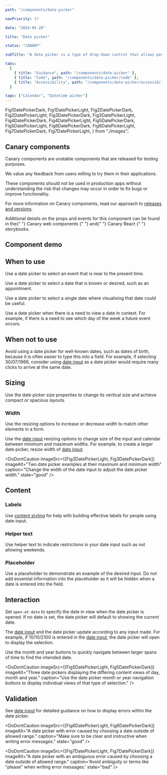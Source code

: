 ```yaml
---
path: "/components/date-picker"

navPriority: 17

date: "2024-05-20"

title: "Date picker"

status: "CANARY"

subTitle: "A date picker is a type of drop-down control that allows people to easily view and select dates."

tabs:
  [
    { title: "Guidance", path: "/components/date-picker" },
    { title: "Code", path: "/components/date-picker/code" },
    { title: "Accessibility", path: "/components/date-picker/accessibility" },
  ]

tags: ["Calendar", "Datetime picker"]
---
```


  Fig1DatePickerDark,
  Fig1DatePickerLight,
  Fig2DatePickerDark,
  Fig2DatePickerLight,
  Fig3DatePickerDark,
  Fig3DatePickerLight,
  Fig4DatePickerDark,
  Fig4DatePickerLight,
  Fig5DatePickerDark,
  Fig5DatePickerLight,
  Fig6DatePickerDark,
  Fig6DatePickerLight,
  Fig7DatePickerDark,
  Fig7DatePickerLight,
} from "./images";

<IcAlert
  heading="Canary component"
  variant="info"
  message="This component is new and its guidance will be updated over time."
/>

## Canary components

Canary components are unstable components that are released for testing purposes.

We value any feedback from users willing to try them in their applications.

These components should not be used in production apps without understanding the risk that changes may occur in order to fix bugs or improve functionality.

For more information on Canary components, read our approach to [releases and versions](/get-started/releases-versions).

<p>
  Additional details on the props and events for this component can be found in
  the{" "}
  <IcLink
    href="https://mi6.github.io/ic-ui-kit/branches/canary/develop/web-components/?path=/docs/web-components-date-picker--docs"
    target="_blank"
  >
    Canary web components
  </IcLink>{" "}
  and{" "}
  <IcLink
    href="https://mi6.github.io/ic-ui-kit/branches/canary/develop/react/?path=/docs/react-components-date-picker--docs"
    target="_blank"
  >
    Canary React
  </IcLink>{" "}
  storybooks.
</p>

## Component demo

<ComponentPreview>
  <IcDatePicker label="When would you like to collect your coffee?" />
</ComponentPreview>

## When to use

Use a date picker to select an event that is near to the present time.

<DoubleDoDontCaution>
  <DoDontCaution
    imageSrc={[Fig1DatePickerLight, Fig1DatePickerDark]}
    imageAlt="A date picker being used to select a nearby date"
    caption="Use a date picker to visualise and select dates."
    state="good"
  />
</DoubleDoDontCaution>

Use a date picker to select a date that is known or desired, such as an appointment.

Use a date picker to select a single date where visualising that date could be useful.

Use a date picker when there is a need to view a date in context. For example, if there is a need to see which day of the week a future event occurs.

## When not to use

Avoid using a date picker for well-known dates, such as dates of birth, because it is often easier to type this into a field. For example, if selecting 30/07/1966, consider using [date input](/components/date-input) as a date picker would require many clicks to arrive at the same date.

<DoubleDoDontCaution>
  <DoDontCaution
    imageSrc={[Fig2DatePickerLight, Fig2DatePickerDark]}
    imageAlt="A date picker being used to select a very distant date"
    caption="Avoid using a date picker when dealing with distant dates."
    state="caution"
  />
</DoubleDoDontCaution>

## Sizing

Use the date picker size properties to change its vertical size and achieve compact or spacious layouts.

### Width

Use the resizing options to increase or decrease width to match other elements in a form.

Use the [date input](/components/date-input) resizing options to change size of the input and calendar between minimum and maximum widths. For example, to create a larger date picker, resize width of [date input](/components/date-input).

<DoDontCaution
  imageSrc={[Fig3DatePickerLight, Fig3DatePickerDark]}
  imageAlt="Two date picker examples at their maximum and minimum width"
  caption="Change the width of the date input to adjust the date picker width."
  state="good"
/>

## Content

<DoubleDoDontCaution>
  <DoDontCaution
    imageSrc={[Fig4DatePickerLight, Fig4DatePickerDark]}
    imageAlt="A date picker field with label, helper and placeholder text highlighted."
    caption="Labels, helper text and placeholder text make up the instructional elements of an input."
  />
</DoubleDoDontCaution>

### Labels

Use [content styling](/styles/content-style/principles) for help with building effective labels for people using date input.

### Helper text

Use helper text to indicate restrictions in your date input such as not allowing weekends.

### Placeholder

Use a placeholder to demonstrate an example of the desired input. Do not add essential information into the placeholder as it will be hidden when a date is entered into the field.

## Interaction

Set `open-at-date` to specify the date in view when the date picker is opened. If no date is set, the date picker will default to showing the current date.

The [date input](/components/date-input) and the date picker update according to any input made. For example, if 10/10/2100 is entered in the [date input](/components/date-input), the date picker will open to display the selection.

Use the month and year buttons to quickly navigate between larger spans of time to find the intended date.

<DoDontCaution
  imageSrc={[Fig5DatePickerLight, Fig5DatePickerDark]}
  imageAlt="Three date pickers displaying the differing content views of day, month and year."
  caption="Use the date picker month or year navigation buttons to display individual views of that type of selection."
/>

## Validation

See [date input](/components/date-input#validation) for detailed guidance on how to display errors within the date picker.

<DoDontCaution
  imageSrc={[Fig6DatePickerLight, Fig6DatePickerDark]}
  imageAlt="A date picker with error caused by choosing a date outside of allowed range."
  caption="Make sure to be clear and instructive when writing error messages."
  state="good"
/>

<DoDontCaution
  imageSrc={[Fig7DatePickerLight, Fig7DatePickerDark]}
  imageAlt="A date picker with an ambiguous error caused by choosing a date outside of allowed range."
  caption='Avoid ambiguity or terms like "please" when writing error messages.'
  state="bad"
/>
